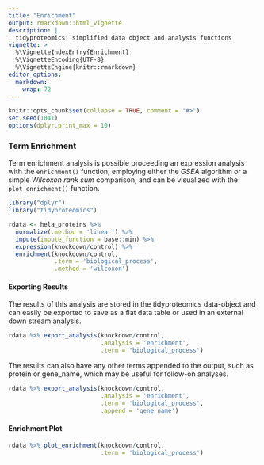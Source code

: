 ```yaml
---
title: "Enrichment"
output: rmarkdown::html_vignette
description: |
  tidyproteomics: simplified data object and analysis functions
vignette: >
  %\VignetteIndexEntry{Enrichment}
  %\VignetteEncoding{UTF-8}
  %\VignetteEngine{knitr::rmarkdown}
editor_options: 
  markdown: 
    wrap: 72
---
```


```r
knitr::opts_chunk$set(collapse = TRUE, comment = "#>")
set.seed(1041)
options(dplyr.print_max = 10)
```

### Term Enrichment

Term enrichment analysis is possible proceeding an expression analysis with the `enrichment()` function, employing either the _GSEA_ algorithm or a simple _Wilcoxon rank sum_ comparison, and can be visualized with the `plot_enrichment()` function.

```r
library("dplyr")
library("tidyproteomics")

rdata <- hela_proteins %>% 
  normalize(.method = 'linear') %>%
  impute(impute_function = base::min) %>%
  expression(knockdown/control) %>%
  enrichment(knockdown/control, 
             .term = 'biological_process', 
             .method = 'wilcoxon')
```

#### Exporting Results
The results of this analysis are stored in the tidyproteomics data-object and can easily be exported to save as a flat data table or used in an external down stream analysis.
```r

rdata %>% export_analysis(knockdown/control, 
                          .analysis = 'enrichment', 
                          .term = 'biological_process')
```

The results can also have any other terms appended to the output, such as protein or gene_name, which may be useful for follow-on analyses.
```r

rdata %>% export_analysis(knockdown/control, 
                          .analysis = 'enrichment', 
                          .term = 'biological_process',
                          .append = 'gene_name')
```

#### Enrichment Plot

```r

rdata %>% plot_enrichment(knockdown/control, 
                          .term = 'biological_process')
```
